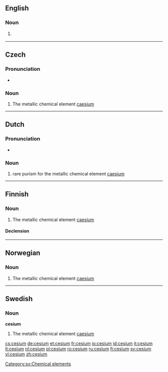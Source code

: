 {{also|césium}}
==English==

===Noun===
{{en-noun|-}}

# {{US}} {{alternative spelling of|[[caesium]]}}
<!--Put derived terms, translations, etc, at "caesium"-->

----

==Czech==
{{wikipedia|lang=cs}}

===Pronunciation===
* {{IPA|/tsɛːzɪjʊm/|lang=cs}}

===Noun===
{{cs-noun|g=n}}

# The metallic chemical element [[caesium]]

----

==Dutch==

===Pronunciation===
* {{audio|Nl-cesium.ogg|Audio}}

===Noun===
{{infl|nl|noun|g=n}}

# rare purism for the metallic chemical element [[caesium]]

----

==Finnish==
{{wikipedia|lang=fi}}

===Noun===
{{infl|fi|noun}}

# {{chemical element|lang=fi}} The metallic chemical element [[caesium]]

====Declension====
{{fi-decl-tuoli|cesium|np=1}}

----

==Norwegian==

===Noun===
{{infl|no|noun}}

# {{chemical element|lang=no}} The metallic chemical element [[caesium]]

----

==Swedish==

===Noun===
{{sv-noun-unc-irreg-n|2=cesiumet}}
'''cesium''' {{n}}

# The metallic chemical element [[caesium]]

[[Category:sv:Chemical elements]]

[[cs:cesium]]
[[de:cesium]]
[[et:cesium]]
[[fr:cesium]]
[[io:cesium]]
[[id:cesium]]
[[it:cesium]]
[[lt:cesium]]
[[nl:cesium]]
[[pl:cesium]]
[[ro:cesium]]
[[ru:cesium]]
[[fi:cesium]]
[[sv:cesium]]
[[vi:cesium]]
[[zh:cesium]]